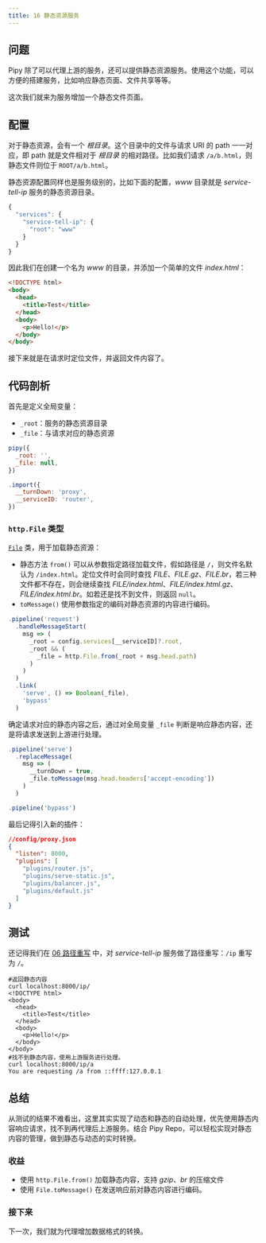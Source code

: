 ```yaml
---
title: 16 静态资源服务
---
```


## 问题

Pipy 除了可以代理上游的服务，还可以提供静态资源服务。使用这个功能，可以方便的搭建服务，比如响应静态页面、文件共享等等。

这次我们就来为服务增加一个静态文件页面。

## 配置

对于静态资源，会有一个 *根目录*。这个目录中的文件与请求 URI 的 path 一一对应，即 path 就是文件相对于 *根目录* 的相对路径。比如我们请求 `/a/b.html`，则静态文件则位于 `ROOT/a/b.html`。

静态资源配置同样也是服务级别的，比如下面的配置，*www* 目录就是 *service-tell-ip* 服务的静态资源目录。

```javascript
{
  "services": {
    "service-tell-ip": {
      "root": "www"
    }
  }
}
```

因此我们在创建一个名为 *www* 的目录，并添加一个简单的文件 *index.html*：

```html
<!DOCTYPE html>
<body>
  <head>
    <title>Test</title>
  </head>
  <body>
    <p>Hello!</p>
  </body>
</body>
```

接下来就是在请求时定位文件，并返回文件内容了。

## 代码剖析

首先是定义全局变量：

* `_root`：服务的静态资源目录
* `_file`：与请求对应的静态资源

```javascript
pipy({
  _root: '',
  _file: null,
})

.import({
  __turnDown: 'proxy',
  __serviceID: 'router',
})
```

### `http.File` 类型

[`File`](/reference/http/File) 类，用于加载静态资源：

* 静态方法 `from()` 可以从参数指定路径加载文件，假如路径是 `/`，则文件名默认为 `/index.html`。定位文件时会同时查找 *FILE*、*FILE.gz*、*FILE.br*，若三种文件都不存在，则会继续查找 *FILE/index.html*、*FILE/index.html.gz*、*FILE/index.html.br*。如若还是找不到文件，则返回 `null`。
* `toMessage()` 使用参数指定的编码对静态资源的内容进行编码。

```javascript
.pipeline('request')
  .handleMessageStart(
    msg => (
      _root = config.services[__serviceID]?.root,
      _root && (
        _file = http.File.from(_root + msg.head.path)
      )
    )
  )
  .link(
    'serve', () => Boolean(_file),
    'bypass'
  )
```

确定请求对应的静态内容之后，通过对全局变量 `_file` 判断是响应静态内容，还是将请求发送到上游进行处理。

```javascript
.pipeline('serve')
  .replaceMessage(
    msg => (
      __turnDown = true,
      _file.toMessage(msg.head.headers['accept-encoding'])
    )
  )

.pipeline('bypass')
```

最后记得引入新的插件：

```json
//config/proxy.json
{
  "listen": 8000,
  "plugins": [
    "plugins/router.js",
    "plugins/serve-static.js",
    "plugins/balancer.js",
    "plugins/default.js"
  ]
}
```

## 测试

还记得我们在 [06 路径重写](/tutorial/10-path-rewriting) 中，对 *service-tell-ip* 服务做了路径重写：`/ip` 重写为 `/`。

```shell
#返回静态内容
curl localhost:8000/ip/
<!DOCTYPE html>
<body>
  <head>
    <title>Test</title>
  </head>
  <body>
    <p>Hello!</p>
  </body>
</body>
#找不到静态内容，使用上游服务进行处理。
curl localhost:8000/ip/a
You are requesting /a from ::ffff:127.0.0.1
```

## 总结

从测试的结果不难看出，这里其实实现了动态和静态的自动处理，优先使用静态内容响应请求，找不到再代理后上游服务。结合 Pipy Repo，可以轻松实现对静态内容的管理，做到静态与动态的实时转换。

### 收益

* 使用 `http.File.from()` 加载静态内容，支持 *gzip*、*br* 的压缩文件
* 使用 `File.toMessage()` 在发送响应前对静态内容进行编码。

### 接下来

下一次，我们就为代理增加数据格式的转换。